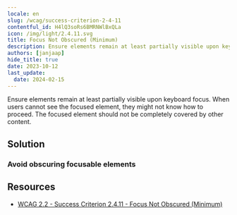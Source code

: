 ```yaml
---
locale: en
slug: /wcag/success-criterion-2-4-11
contentful_id: H4lQ3soRs6BMRNWlBxQLa
icon: /img/light/2.4.11.svg
title: Focus Not Obscured (Minimum)
description: Ensure elements remain at least partially visible upon keyboard focus. When users cannot see the focused element, they might not know how to proceed. The focused element should not be completely covered by other content.
authors: [janjaap]
hide_title: true
date: 2023-10-12
last_update:
  date: 2024-02-15
---
```


<Hero
  title="Focus Not Obscured (Minimum)"
  image="/img/light/2.4.11.svg"
  alt="WCAG 2.4.11 - Logo"
  prefix="Success Criterion 2.4.11"
  suffix="Level AA"
/>

Ensure elements remain at least partially visible upon keyboard focus. When users cannot see the focused element, they might not know how to proceed. The focused element should not be completely covered by other content.

## Solution

### Avoid obscuring focusable elements

<CodeSample id="focus-not-obscured" locale="en"/>

## Resources

- [WCAG 2.2 - Success Criterion 2.4.11 - Focus Not Obscured (Minimum)](https://www.w3.org/TR/WCAG22/#focus-not-obscured-minimum)
